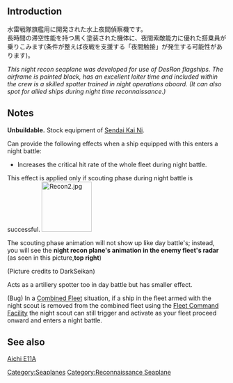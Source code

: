 {{Template:Equipmentinfo
|name = Type 98 Recon Seaplane (Night Scout)
|id = 102
|japanesename = 九八式水上偵察機(夜偵)
|icon = {{Seaplane}}
|type = Recon Seaplane
|effect = {{ASW}}+1, {{Hit}}+1, {{LOS}}+3
|radius = 6
|scrap = {{Fuel}}2, {{Ammo}}1, {{Bauxite}}4
|image = <gallery type="slideshow" widths="360px" position="center" hideaddbutton="true">
Equipment102-1.png
Equipment102-2.png
Equipment102-3.png
Equipment102-4.png
</gallery>
|CL = lime
|CA = lime
|CAV = lime
|BB = lime
|BBV = lime
|FASTBB = lime
|CLP = lime
|AO = lime
|AV = lime
|SSV = lime
|AS = lime}}

==Introduction==
水雷戦隊旗艦用に開発された水上夜間偵察機です。<br>長時間の滞空性能を持つ黒く塗装された機体に、夜間索敵能力に優れた搭乗員が乗りこみます(条件が整えば夜戦を支援する「夜間触接」が発生する可能性があります)。

''This night recon seaplane was developed for use of DesRon flagships. The airframe is painted black, has an excellent loiter time and included within the crew is a skilled spotter trained in night operations aboard. (It can also spot for allied ships during night time reconnaissance.)''
==Notes==
'''Unbuildable.''' Stock equipment of [[Sendai|Sendai Kai Ni]].

Can provide the following effects when a ship equipped with this enters a night battle:
*Increases the critical hit rate of the whole fleet during night battle.
This effect is applied only if scouting phase during night battle is successful.
[[File:Recon2.jpg|thumb|115x115px]]

The scouting phase animation will not show up like day battle's; instead, you will see the '''night recon plane's animation in the enemy fleet's radar''' (as seen in this picture,''' top right''') 

(Picture credits to DarkSeikan)

Acts as a artillery spotter too in day battle but has smaller effect.

(Bug) In a [[Combined Fleet]] situation, if a ship in the fleet armed with the night scout is removed from the combined fleet using the [[Fleet Command Facility]] the night scout can still trigger and activate as your fleet proceed onward and enters a night battle.

==See also==
[http://en.wikipedia.org/wiki/Aichi_E11A Aichi E11A]
{{Equipmentlist}}

[[Category:Seaplanes]]
[[Category:Reconnaissance Seaplane]]